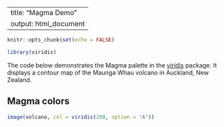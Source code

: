 
<!-- https://rmarkdown.rstudio.com/lesson-3.html -->

---
title: "Magma Demo"
output: html_document
---

```r
knitr::opts_chunk$set(echo = FALSE)
```

```r
library(viridis)
```

The code below demonstrates the Magma palette in the [viridis](https://github.com/sjmgarnier/viridis) package. It displays a contour map of the Maunga Whau volcano in Auckland, New Zealand.

## Magma colors

```r
image(volcano, col = viridis(200, option = "A"))
```
